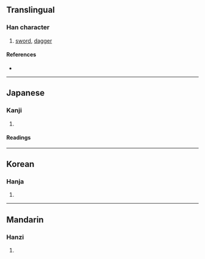 {{character info/new}}
==Translingual==

===Han character===
{{Han char|rn=18|rad=刀|as=13|sn=15|four=|canj=OOSH|ids=⿰僉刀}}

# [[sword]], [[dagger]]

====References====
* {{Han ref|kx=0144.501|dkj=02229|hdz=10357.040|uh=528E|ud=21134}}

----

==Japanese==
{{ja-kanji forms|𠝏|劎}}

===Kanji===
{{ja-kanji|grade=|rs=刀13|shin=𠝏}}

# {{defn|lang=ja|sort=刀13}}

====Readings====
{{ja-readings
|goon=こん<こん<こむ
|kanon=けん<けん<けむ
|kun=つるぎ-<つるぎ-<つるき-
}}

----

==Korean==

===Hanja===
{{ko-hanja|hangeul=검|rv=geom|mr=kŏm}}

# {{defn|lang=ko|sort=刀13}}

----

==Mandarin==

===Hanzi===
{{cmn-hanzi|pin=[[jiàn]] ([[jian4]])|wg=chien<sup>4</sup>}}

# {{defn|lang=cmn|sort=刀13}}